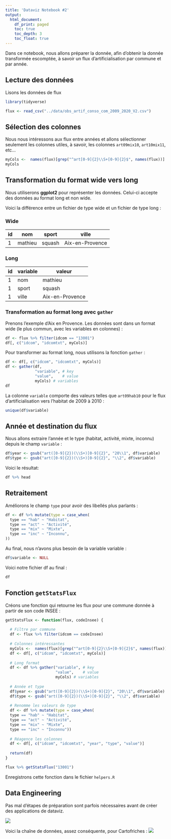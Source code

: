 ```yaml
---
title: 'Dataviz Notebook #2'
output:
  html_document:
    df_print: paged
    toc: true
    toc_depth: 3
    toc_float: true
---
```

Dans ce notebook, nous allons préparer la donnée, afin d'obtenir la donnée transformée escomptée, à savoir un flux d'artificialisation par commune et par année.

## Lecture des données
Lisons les données de flux
```r
library(tidyverse)

flux <- read_csv("../data/obs_artif_conso_com_2009_2020_V2.csv")
```

## Sélection des colonnes
Nous nous intéressons aux flux entre années et allons sélectionner seulement les colonnes utiles, à savoir, les colonnes `art09mix10`, `art10mix11`, etc...
```r
myCols <-  names(flux)[grep("^art[0-9]{2}\\S+[0-9]{2}$", names(flux))]
myCols
```

## Transformation du format wide vers long
Nous utiliserons **ggplot2** pour représenter les données. Celui-ci accepte des données au format long et non wide.

Voici la différence entre un fichier de type wide et un fichier de type long :

### Wide

| id | nom | sport | ville | 
| -- | -- | -- | -- |
| 1 | mathieu | squash | Aix-en-Provence |

### Long

| id | variable | valeur |
| -- | -- | -- |
| 1 | nom | mathieu |
| 1 | sport | squash |
| 1 | ville | Aix-en-Provence |

### Transformation au format long avec `gather`
Prenons l'exemple d'Aix en Provence. Les données sont dans un format wide (le plus commun, avec les variables en colonnes) :
```r
df <- flux %>% filter(idcom == "13001")
df[, c("idcom", "idcomtxt", myCols)]

```

Pour transformer au format long, nous utilisons la fonction `gather` :
```r
df <- df[, c("idcom", "idcomtxt", myCols)]
df <- gather(df,
             "variable", # key
             "value",    # value
             myCols) # variables
df
```

La colonne `variable` comporte des valeurs telles que `art09hab10` pour le flux d'artificialisation vers l'habitat de 2009 à 2010 :
```r
unique(df$variable)
```

## Année et destination du flux
Nous allons extraire l'année et le type (habitat, activité, mixte, inconnu) depuis le champ ` variable` :
```r
df$year <- gsub("art([0-9]{2})(\\S+)[0-9]{2}", "20\\1", df$variable)
df$type <- gsub("art([0-9]{2})(\\S+)[0-9]{2}", "\\2", df$variable)
```

Voici le résultat:
```r
df %>% head
```

## Retraitement
Améliorons le champ `type` pour avoir des libellés plus parlants :
```r
df <- df %>% mutate(type = case_when(
  type == "hab" ~ "Habitat",
  type == "act" ~ "Activité",
  type == "mix" ~ "Mixte",
  type == "inc" ~ "Inconnu",
))
```

Au final, nous n'avons plus besoin de la variable variable :
```r
df$variable <- NULL
```

Voici notre fichier df au final :
```r
df
```

## Fonction `getStatsFlux`
Créons une fonction qui retourne les flux pour une commune donnée à partir de son code INSEE :
```r
getStatsFlux <- function(flux, codeInsee) {
  
  # Filtre par commune
  df <- flux %>% filter(idcom == codeInsee) 
  
  # Colonnes intéressantes
  myCols <-  names(flux)[grep("^art[0-9]{2}\\S+[0-9]{2}$", names(flux))]
  df <- df[, c("idcom", "idcomtxt", myCols)]
  
  # Long format
  df <- df %>% gather("variable", # key
                      "value",    # value
                      myCols) # variables
  
  # Année et type
  df$year <- gsub("art([0-9]{2})(\\S+)[0-9]{2}", "20\\1", df$variable)
  df$type <- gsub("art([0-9]{2})(\\S+)[0-9]{2}", "\\2", df$variable)
  
  # Renomme les valeurs de type
  df <- df %>% mutate(type = case_when(
  type == "hab" ~ "Habitat",
  type == "act" ~ "Activité",
  type == "mix" ~ "Mixte",
  type == "inc" ~ "Inconnu"))
  
  # Réagence les colonnes
  df <- df[, c("idcom", "idcomtxt", "year", "type", "value")]
  
  return(df)
}

flux %>% getStatsFlux("13001")
```

Enregistrons cette fonction dans le fichier `helpers.R`

## Data Engineering
Pas mal d'étapes de préparation sont parfois nécessaires avant de créer des applications de dataviz.

![](files/data-eng1.png)

Voici la chaîne de données, assez conséquente, pour Cartofriches :
![](files/data-eng2.png)
